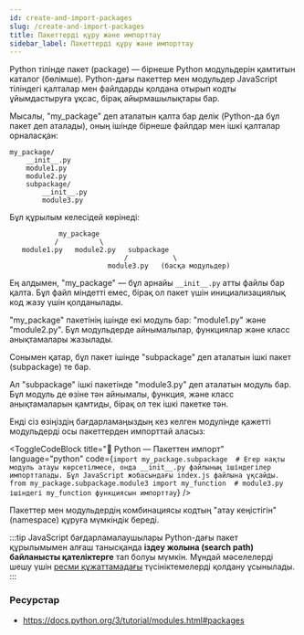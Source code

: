```yaml
---
id: create-and-import-packages
slug: /create-and-import-packages
title: Пакеттерді құру және импорттау
sidebar_label: Пакеттерді құру және импорттау
---
```




Python тілінде пакет (package) — бірнеше Python модульдерін қамтитын каталог (бөлімше). Python-дағы пакеттер мен модульдер JavaScript тіліндегі қалталар мен файлдарды қолдана отырып кодты ұйымдастыруға ұқсас, бірақ айырмашылықтары бар.

Мысалы, "my_package" деп аталатын қалта бар делік (Python-да бұл пакет деп аталады), оның ішінде бірнеше файлдар мен ішкі қалталар орналасқан:

```
my_package/
    __init__.py
    module1.py
    module2.py
    subpackage/
        __init__.py
        module3.py
```

Бұл құрылым келесідей көрінеді:

```
            my_package
           /          \
   module1.py   module2.py   subpackage
                            /           \
                        module3.py   (басқа модульдер)
```

Ең алдымен, "my_package" — бұл арнайы `__init__.py` атты файлы бар қалта. Бұл файл міндетті емес, бірақ ол пакет үшін инициализациялық код жазу үшін қолданылады.

"my_package" пакетінің ішінде екі модуль бар: "module1.py" және "module2.py". Бұл модульдерде айнымалылар, функциялар және класс анықтамалары жазылады.

Сонымен қатар, бұл пакет ішінде "subpackage" деп аталатын ішкі пакет (subpackage) те бар.

Ал "subpackage" ішкі пакетінде "module3.py" деп аталатын модуль бар. Бұл модуль де өзіне тән айнымалы, функция, және класс анықтамаларын қамтиды, бірақ ол тек ішкі пакетке тән.

Енді сіз өзіңіздің бағдарламаңыздың кез келген модулінде қажетті модульдерді осы пакеттерден импорттай аласыз:

<ToggleCodeBlock
  title="📄 Python — Пакеттен импорт"
  language="python"
  code={`import my_package.subpackage  # Егер нақты модуль атауы көрсетілмесе, онда __init__.py файлының ішіндегілер импортталады. Бұл JavaScript жобасындағы index.js файлына ұқсайды.
from my_package.subpackage.module3 import my_function  # module3.py ішіндегі my_function функциясын импорттау`}
/>


Пакеттер мен модульдердің комбинациясы кодтың "атау кеңістігін" (namespace) құруға мүмкіндік береді.

:::tip
JavaScript бағдарламалаушылары Python-дағы пакет құрылымымен алғаш танысқанда **іздеу жолына (search path) байланысты қателіктерге** тап болуы мүмкін. Мұндай мәселелерді шешу үшін [ресми құжаттамадағы](https://docs.python.org/3/tutorial/modules.html#the-module-search-path) түсініктемелерді қолдану ұсынылады.
:::

### Ресурстар

- https://docs.python.org/3/tutorial/modules.html#packages
